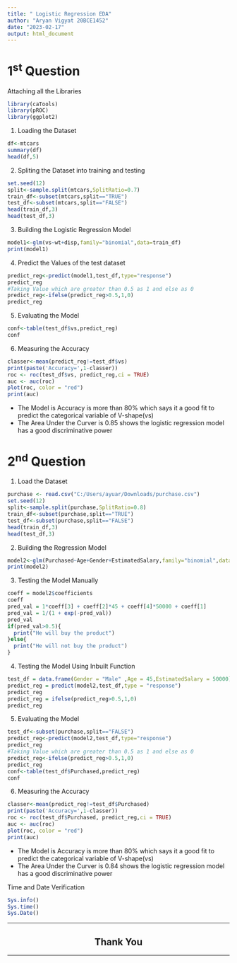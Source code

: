 ```yaml
---
title: " Logistic Regression EDA"
author: "Aryan Vigyat 20BCE1452"
date: "2023-02-17"
output: html_document
---
```

<h1>1<sup>st</sup> Question</h1>
Attaching all the Libraries
```r
library(caTools)
library(pROC)
library(ggplot2)
```

1. Loading the Dataset
```r
df<-mtcars
summary(df)
head(df,5)
```
2. Spliting the Dataset into training and testing
```r
set.seed(12)
split<-sample.split(mtcars,SplitRatio=0.7)
train_df<-subset(mtcars,split=="TRUE")
test_df<-subset(mtcars,split=="FALSE")
head(train_df,3)
head(test_df,3)
```
3. Building the Logistic Regression Model
```r
model1<-glm(vs~wt+disp,family="binomial",data=train_df)
print(model1)
```
4. Predict the Values of the test dataset
```r
predict_reg<-predict(model1,test_df,type="response")
predict_reg
#Taking Value which are greater than 0.5 as 1 and else as 0
predict_reg<-ifelse(predict_reg>0.5,1,0)
predict_reg
```
5. Evaluating the Model
```r
conf<-table(test_df$vs,predict_reg)
conf
```
6. Measuring the Accuracy
```r
classer<-mean(predict_reg!=test_df$vs)
print(paste('Accuracy=',1-classer))
roc <- roc(test_df$vs, predict_reg,ci = TRUE)
auc <- auc(roc)
plot(roc, color = "red")
print(auc)

```
<ul>
<li>The Model is Accuracy is more than 80% which says it a good fit to predict the categorical variable of V-shape(vs)</li>
<li>The Area Under the Curver is 0.85 shows the logistic regression model has a good discriminative power </li>
</ul>
<h1> 2<sup>nd</sup> Question </h1>
1. Load the Dataset
```r
purchase <- read.csv("C:/Users/ayuar/Downloads/purchase.csv")
set.seed(12)
split<-sample.split(purchase,SplitRatio=0.8)
train_df<-subset(purchase,split=="TRUE")
test_df<-subset(purchase,split=="FALSE")
head(train_df,3)
head(test_df,3)
```
2. Building the Regression Model
```r
model2<-glm(Purchased~Age+Gender+EstimatedSalary,family="binomial",data=train_df)
print(model2)
```
3. Testing the Model Manually
```r

coeff = model2$coefficients
coeff
pred_val = 1*coeff[3] + coeff[2]*45 + coeff[4]*50000 + coeff[1]
pred_val = 1/(1 + exp(-pred_val))
pred_val
if(pred_val>0.5){
  print("He will buy the product")
}else{
  print("He will not buy the product")
}
```
4. Testing the Model Using Inbuilt Function
```r
test_df = data.frame(Gender = "Male" ,Age = 45,EstimatedSalary = 50000)
predict_reg = predict(model2,test_df,type = "response")
predict_reg
predict_reg = ifelse(predict_reg>0.5,1,0)
predict_reg
```
5. Evaluating the Model
```r
test_df<-subset(purchase,split=="FALSE")
predict_reg<-predict(model2,test_df,type="response")
predict_reg
#Taking Value which are greater than 0.5 as 1 and else as 0
predict_reg<-ifelse(predict_reg>0.5,1,0)
predict_reg
conf<-table(test_df$Purchased,predict_reg)
conf
```
6. Measuring the Accuracy
```r
classer<-mean(predict_reg!=test_df$Purchased)
print(paste('Accuracy=',1-classer))
roc <- roc(test_df$Purchased, predict_reg,ci = TRUE)
auc <- auc(roc)
plot(roc, color = "red")
print(auc)

```
<ul>
<li>The Model is Accuracy is more than 80% which says it a good fit to predict the categorical variable of V-shape(vs)</li>
<li>The Area Under the Curver is 0.84 shows the logistic regression model has a good discriminative power </li>
</ul>
Time and Date Verification
```r
Sys.info()
Sys.time()
Sys.Date()
```
<hr>
<h2 align="center">Thank You</h2>
<hr>